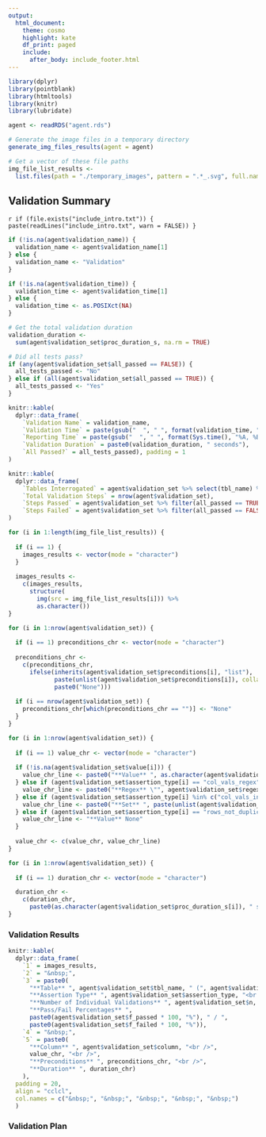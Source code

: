 ```yaml
---
output:
  html_document:
    theme: cosmo
    highlight: kate
    df_print: paged
    include:
      after_body: include_footer.html
---
```


```r
library(dplyr)
library(pointblank)
library(htmltools)
library(knitr)
library(lubridate)
```

```r
agent <- readRDS("agent.rds")
```

```r

# Generate the image files in a temporary directory
generate_img_files_results(agent = agent)

# Get a vector of these file paths
img_file_list_results <-
  list.files(path = "./temporary_images", pattern = ".*_.svg", full.names = TRUE)
```

## Validation Summary {.tabset .tabset-fade}

`r if (file.exists("include_intro.txt")) { paste(readLines("include_intro.txt", warn = FALSE)) }`

```r
if (!is.na(agent$validation_name)) {
  validation_name <- agent$validation_name[1]
} else {
  validation_name <- "Validation"
}

if (!is.na(agent$validation_time)) {
  validation_time <- agent$validation_time[1]
} else {
  validation_time <- as.POSIXct(NA)
}

# Get the total validation duration
validation_duration <-
  sum(agent$validation_set$proc_duration_s, na.rm = TRUE)

# Did all tests pass?
if (any(agent$validation_set$all_passed == FALSE)) {
  all_tests_passed <- "No"
} else if (all(agent$validation_set$all_passed == TRUE)) {
  all_tests_passed <- "Yes"
}
```


```r
knitr::kable(
  dplyr::data_frame(
    `Validation Name` = validation_name,
    `Validation Time` = paste(gsub("  ", " ", format(validation_time, "%A, %B %d, %Y at %l:%M")), toupper(format(validation_time, "%p")), collapse = ""),
    `Reporting Time` = paste(gsub("  ", " ", format(Sys.time(), "%A, %B %d, %Y at %l:%M")), toupper(format(Sys.time(), "%p")), collapse = ""),
    `Validation Duration` = paste0(validation_duration, " seconds"),
    `All Passed?` = all_tests_passed), padding = 1
)
```

```r
knitr::kable(
  dplyr::data_frame(
    `Tables Interrogated` = agent$validation_set %>% select(tbl_name) %>% distinct() %>% .$tbl_name %>% paste(collapse = ", "),
    `Total Validation Steps` = nrow(agent$validation_set),
    `Steps Passed` = agent$validation_set %>% filter(all_passed == TRUE) %>% nrow(),
    `Steps Failed` = agent$validation_set %>% filter(all_passed == FALSE) %>% nrow())
)
```


```r
for (i in 1:length(img_file_list_results)) {
  
  if (i == 1) {
    images_results <- vector(mode = "character")
  }
  
  images_results <- 
    c(images_results,
      structure(
        img(src = img_file_list_results[i])) %>%
        as.character())
}
```

```r

for (i in 1:nrow(agent$validation_set)) {
  
  if (i == 1) preconditions_chr <- vector(mode = "character")
  
  preconditions_chr <-
    c(preconditions_chr,
      ifelse(inherits(agent$validation_set$preconditions[i], "list"),
             paste(unlist(agent$validation_set$preconditions[i]), collapse = ", "),
             paste0("None")))
  
  if (i == nrow(agent$validation_set)) {
    preconditions_chr[which(preconditions_chr == "")] <- "None"
  }
}
```

```r

for (i in 1:nrow(agent$validation_set)) {
  
  if (i == 1) value_chr <- vector(mode = "character")
  
  if (!is.na(agent$validation_set$value[i])) {
    value_chr_line <- paste0("**Value** ", as.character(agent$validation_set$value[i]))
  } else if (agent$validation_set$assertion_type[i] == "col_vals_regex") {
    value_chr_line <- paste0("**Regex** \"", agent$validation_set$regex[i], "\"")
  } else if (agent$validation_set$assertion_type[i] %in% c("col_vals_in_set", "col_vals_not_in_set")) {
    value_chr_line <- paste0("**Set** ", paste(unlist(agent$validation_set$set[i]), collapse = ", "))
  } else if (agent$validation_set$assertion_type[i] == "rows_not_duplicated") {
    value_chr_line <- "**Value** None"
  }
 
  value_chr <- c(value_chr, value_chr_line)
}
```


```r

for (i in 1:nrow(agent$validation_set)) {
  
  if (i == 1) duration_chr <- vector(mode = "character")

  duration_chr <- 
    c(duration_chr,
      paste0(as.character(agent$validation_set$proc_duration_s[i]), " s"))
}

```

### Validation Results

```r
knitr::kable(
  dplyr::data_frame(
    `1` = images_results,
    `2` = "&nbsp;",
    `3` = paste0(
      "**Table** ", agent$validation_set$tbl_name, " (", agent$validation_set$db_type, ")<br />",
      "**Assertion Type** ", agent$validation_set$assertion_type, "<br />",
      "**Number of Individual Validations** ", agent$validation_set$n, "<br />",
      "**Pass/Fail Percentages** ",
      paste0(agent$validation_set$f_passed * 100, "%"), " / ",
      paste0(agent$validation_set$f_failed * 100, "%")),
    `4` = "&nbsp;",
    `5` = paste0(
      "**Column** ", agent$validation_set$column, "<br />",
      value_chr, "<br />",
      "**Preconditions** ", preconditions_chr, "<br />",
      "**Duration** ", duration_chr)
    ), 
  padding = 20,
  align = "cclcl",
  col.names = c("&nbsp;", "&nbsp;", "&nbsp;", "&nbsp;", "&nbsp;")
  )
```

### Validation Plan
